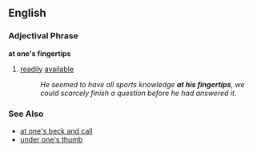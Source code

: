 == English ==
=== Adjectival Phrase ===
'''at one's fingertips'''
# [[readily]] [[available]]
#: ''He seemed to have all sports knowledge '''at his fingertips''', we could scarcely finish a question before he had answered it.''
=== See Also ===
*[[at one's beck and call]]
*[[under one's thumb]]